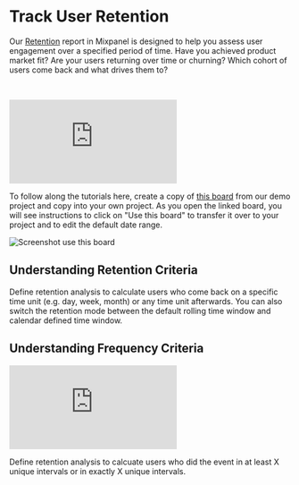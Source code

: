 # Track User Retention

Our [Retention](/docs/reports/retention) report in Mixpanel is designed to help you assess user engagement over a specified period of time. Have you achieved product market fit? Are your users returning over time or churning? Which cohort of users come back and what drives them to?

<br />
<p style={{ position: 'relative', paddingBottom: '56.25%', height: 0, overflow: 'hidden' }}>
  <iframe src="https://www.youtube.com/embed/9AM6fOH91Z4?rel=0" title="Retention Reports Overview and Retention Criteria" frameborder="0" webkitallowfullscreen="true" mozallowfullscreen="true" allowFullScreen style={{position: 'absolute', top: 0, left: 0, width: '100%', height: '100%'}}></iframe>
</p>


To follow along the tutorials here, create a copy of [this board](https://mixpanel.com/s/2dRQf7) from our demo project and copy into your own project. As you open the linked board, you will see instructions to click on "Use this board" to transfer it over to your project and to edit the default date range.

![Screenshot use this board](/tracking_id_limits_copy_board.png)

## Understanding Retention Criteria
Define retention analysis to calculate users who come back on a specific time unit (e.g. day, week, month) or any time unit afterwards. You can also switch the retention mode between the default rolling time window and calendar defined time window.

## Understanding Frequency Criteria

<p style={{ position: 'relative', paddingBottom: '56.25%', height: 0, overflow: 'hidden' }}>
  <iframe src="https://www.youtube.com/embed/6VOSoHhRUo0?rel=0" title="Retention Advanced Features and Frequency Analysis" frameborder="0" webkitallowfullscreen="true" mozallowfullscreen="true" allowFullScreen style={{position: 'absolute', top: 0, left: 0, width: '100%', height: '100%'}}></iframe>
</p>

Define retention analysis to calcuate users who did the event in at least X unique intervals or in exactly X unique intervals.
